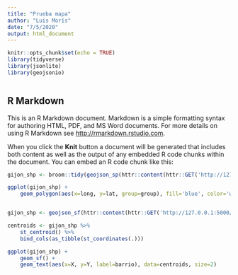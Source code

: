 ```yaml
---
title: "Prueba mapa"
author: "Luis Morís"
date: "7/5/2020"
output: html_document
---
```


```r
knitr::opts_chunk$set(echo = TRUE)
library(tidyverse)
library(jsonlite)
library(geojsonio)



```

## R Markdown

This is an R Markdown document. Markdown is a simple formatting syntax for authoring HTML, PDF, and MS Word documents. For more details on using R Markdown see <http://rmarkdown.rstudio.com>.

When you click the **Knit** button a document will be generated that includes both content as well as the output of any embedded R code chunks within the document. You can embed an R code chunk like this:

```r

gijon_shp <- broom::tidy(geojson_sp(httr::content(httr::GET('http://127.0.0.1:5000/map'),encoding = , as = 'text')))

ggplot(gijon_shp) + 
    geom_polygon(aes(x=long, y=lat, group=group), fill='blue', color='white')


gijon_shp <- geojson_sf(httr::content(httr::GET('http://127.0.0.1:5000/map'), as = 'text'))

centroids <- gijon_shp %>% 
    st_centroid() %>% 
    bind_cols(as_tibble(st_coordinates(.)))

ggplot(gijon_shp) + 
    geom_sf() +
    geom_text(aes(x=X, y=Y, label=barrio), data=centroids, size=2)

```

# 
